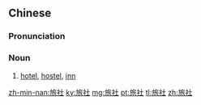 ==Chinese==
{{zh-forms}}

===Pronunciation===
{{zh-pron
|m=lǚshè
|c=leoi5 se5
|mn=xm,tp,mg:lú-siā/qz,lk:lír-siǎ/zz,kh,yl,tc:lí-siā/sx,hc:lír-siā
|cat=n
}}

===Noun===
{{zh-noun}}

# [[hotel]], [[hostel]], [[inn]]

[[zh-min-nan:旅社]]
[[ky:旅社]]
[[mg:旅社]]
[[pt:旅社]]
[[tl:旅社]]
[[zh:旅社]]
